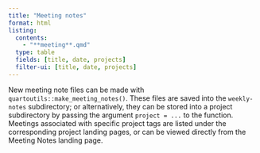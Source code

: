 ```yaml
---
title: "Meeting notes"
format: html
listing:
  contents:
    - "**meeting**.qmd"
  type: table
  fields: [title, date, projects]
  filter-ui: [title, date, projects]
---
```


New meeting note files can be made with `quartoutils::make_meeting_notes()`. 
These files are saved into the `weekly-notes` subdirectory; or alternatively, they can be stored into a project subdirectory by passing the argument `project = ...` to the function. 
Meetings associated with specific project tags are listed under the corresponding project landing pages, or can be viewed directly from the Meeting Notes landing page. 
